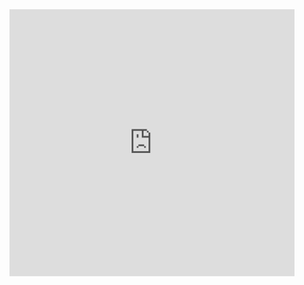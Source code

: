 <iframe
  style="border: 0; width: 100%; height: 472px;"
  src="https://bandcamp.com/EmbeddedPlayer/album=3870709230/size=large/bgcol=333333/linkcol=ffffff/artwork=none/transparent=true/"
  seamless
>
  <a href="https://prspctrecordings.bandcamp.com/album/the-mixtape-album">
    The Mixtape Album by Dolphin
  </a>
</iframe>
